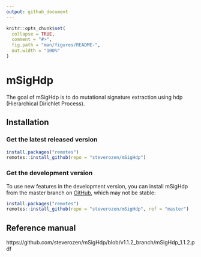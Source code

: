 ```yaml
---
output: github_document
---
```


<!-- README.md is generated from README.Rmd. Please edit that file -->

```r
knitr::opts_chunk$set(
  collapse = TRUE,
  comment = "#>",
  fig.path = "man/figures/README-",
  out.width = "100%"
)
```

# mSigHdp

The goal of mSigHdp is to do mutational signature extraction using hdp (Hierarchical Dirichlet Process).

## Installation

### Get the latest released version

``` r
install.packages("remotes")
remotes::install_github(repo = "steverozen/mSigHdp")
```

### Get the development version

To use new features in the development version,
you can install mSigHdp from the master branch on [GitHub](https://github.com/),
which may not be stable:

``` r
install.packages("remotes")
remotes::install_github(repo = "steverozen/mSigHdp", ref = "master")
```
## Reference manual

https://github.com/steverozen/mSigHdp/blob/v1.1.2_branch/mSigHdp_1.1.2.pdf
